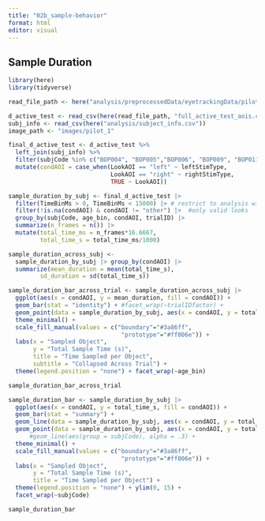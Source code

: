 ```yaml
---
title: "02b_sample-behavior"
format: html
editor: visual
---
```


## Sample Duration

```r
library(here)
library(tidyverse)

read_file_path <- here("analysis/preprocessedData/eyetrackingData/pilot_v1")

d_active_test <- read_csv(here(read_file_path, "full_active_test_aois.csv"))
subj_info <- read_csv(here("analysis/subject_info.csv"))
image_path <- "images/pilot_1"
```

```r

final_d_active_test <- d_active_test %>% 
  left_join(subj_info) %>% 
  filter(subjCode %in% c("BOP004", "BOP005","BOP006", "BOP009", "BOP011", "BOP017", "BOP018", "BOP019", "BOP020","BOP021", "Prac_1539_5", "Prac_1542")) %>% 
  mutate(condAOI = case_when(LookAOI == "left" ~ leftStimType,
                             LookAOI == "right" ~ rightStimType,
                             TRUE ~ LookAOI)) 

sample_duration_by_subj <- final_d_active_test |> 
  filter(TimeBinMs > 0, TimeBinMs < 15000) |> # restrict to analysis window
  filter(!is.na(condAOI) & condAOI != "other") |>  #only valid looks
  group_by(subjCode, age_bin, condAOI, trialID) |> 
  summarize(n_frames = n()) |> 
  mutate(total_time_ms = n_frames*16.6667,
         total_time_s = total_time_ms/1000)

sample_duration_across_subj <- 
  sample_duration_by_subj |> group_by(condAOI) |> 
  summarize(mean_duration = mean(total_time_s),
         sd_duration = sd(total_time_s))

sample_duration_bar_across_trial <- sample_duration_across_subj |> 
  ggplot(aes(x = condAOI, y = mean_duration, fill = condAOI)) + 
  geom_bar(stat = "identity") + #facet_wrap(~trialIDfactor) + 
  geom_point(data = sample_duration_by_subj, aes(x = condAOI, y = total_time_s), alpha = .3) + 
  theme_minimal() + 
  scale_fill_manual(values = c("boundary"="#3a86ff",
                                "prototype"="#ff006e")) + 
  labs(x = "Sampled Object", 
       y = "Total Sample Time (s)",
       title = "Time Sampled per Object",
       subtitle = "Collapsed Across Trial") + 
  theme(legend.position = "none") + facet_wrap(~age_bin)

sample_duration_bar_across_trial

sample_duration_bar <- sample_duration_by_subj |> 
  ggplot(aes(x = condAOI, y = total_time_s, fill = condAOI)) + 
  geom_bar(stat = "summary") + 
  geom_line(data = sample_duration_by_subj, aes(x = condAOI, y = total_time_s, group = trialID), alpha = .3) + 
  geom_point(data = sample_duration_by_subj, aes(x = condAOI, y = total_time_s), alpha = .3) + 
      #geom_line(aes(group = subjCode), alpha = .3) +
  theme_minimal() + 
  scale_fill_manual(values = c("boundary"="#3a86ff",
                                "prototype"="#ff006e")) + 
  labs(x = "Sampled Object", 
       y = "Total Sample Time (s)",
       title = "Time Sampled per Object") + 
  theme(legend.position = "none") + ylim(0, 15) + 
  facet_wrap(~subjCode)

sample_duration_bar
```
